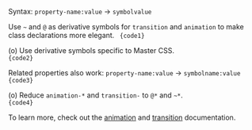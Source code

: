 
Syntax: <code><span className="token value mcss language-mcss"><span className="token mcss"><span className="token Mkey">property-name</span><span className="token Mvalueroot"><span className="token Mcolon">:</span><span className="token Mvalue"><span className="token Mnumber_unit"><span className="token Mnumber">value</span></span></span></span></span></span></code> → <code><span className="token value mcss language-mcss"><span className="token mcss"><span className="token Mkey">symbol</span><span className="token Mvalueroot"><span className="token Mvalue"><span className="token Mnumber_unit"><span className="token Mnumber">value</span></span></span></span></span></span></code>

Use `~` and `@` as derivative symbols for `transition` and `animation` to make class declarations more elegant.
<Code lang="html">
    {code1}
</Code>

(o) Use derivative symbols specific to Master CSS. <Dropped p1={code1} p2={code2} target="class" />
<Code lang="html">
    {code2}
</Code>


Related properties also work: <code><span className="token value mcss language-mcss"><span className="token mcss"><span className="token Mkey">property-name</span><span className="token Mvalueroot"><span className="token Mcolon">:</span><span className="token Mvalue"><span className="token Mnumber_unit"><span className="token Mnumber">value</span></span></span></span></span></span></code> → <code><span className="token value mcss language-mcss"><span className="token mcss"><span className="token Mkey">symbolname</span><span className="token Mvalueroot"><span className="token Mcolon">:</span><span className="token Mvalue"><span className="token Mnumber_unit"><span className="token Mnumber">value</span></span></span></span></span></span></code>
<Code lang="html">
    {code3}
</Code>

(o) Reduce `animation-*` and `transition-` to `@*` and `~*`. <Dropped p1={code3} p2={code4} target="class" />
<Code lang="html">
    {code4}
</Code>

To learn more, check out the [animation](/reference/animation) and [transition](/reference/transition) documentation.